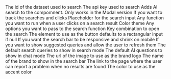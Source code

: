 <ParamField path="datasetId" type="string" description="The id of the dataset used to search" required>
    The id of the dataset used to search
</ParamField>
<ParamField path="apiKey" type="string" description="The api key used to search" required>
    The api key used to search
</ParamField>
<ParamField path="chat" type="boolean" description="Adds AI search to the compomnent. Only works in the Modal version" defaut="true">
    Adds AI search to the compomnent. Only works in the Modal version
</ParamField>
<ParamField path="analytics" type="boolean" description="If you want to track the searches and clicks" defaut="true">
    If you want to track the searches and clicks
</ParamField>
<ParamField path="placeholder" type="string" description="Placeholder for the search input" defaut="Search...">
    Placeholder for the search input
</ParamField>
<ParamField path="onResultClick" type="function" description="Any function you want to run when a user clicks on a search result" defaut="() => {}">
    Any function you want to run when a user clicks on a search result
</ParamField>
<ParamField path="theme" type="light | dark" description="Color theme" defaut="light">
    Color theme
</ParamField>
<ParamField path="searchOptions" type="SearchChunksReqPayload" description="Any options you want to pass to the search function" defaut="{ search_type='hybrid' }">
    Any options you want to pass to the search function
</ParamField>
<ParamField path="openKeyCombination" type="{ key?=string; label?=string; ctrl?=boolean }[]" description="Key combination to open the search" defaut="[{ ctrl=true } { key='k' label='K' }]">
    Key combination to open the search
</ParamField>
<ParamField path="ButtonEl" type="JSX.ElementType" description="The element to use as the button defaults to a rectangular input if null" default="null">
    The element to use as the button defaults to a rectangular input if null
</ParamField>
<ParamField path="responsive" type="boolean" description="If you want the search bar to be responsive and shrink on mobile" default="false">
    If you want the search bar to be responsive and shrink on mobile
</ParamField>
<ParamField path="suggestedQueries" type="boolean" description="If you want to show suggested queries and allow the user to refresh them" default="true">
    If you want to show suggested queries and allow the user to refresh them
</ParamField>
<ParamField path="defaultSearchQueries" type="string[]" description="The default search queries to show in search mode" default="[]">
    The default search queries to show in search mode
</ParamField>
<ParamField path="defaultAiQuestions" type="string[]" description="The default AI questions to show in chat mode" default="[]">
    The default AI questions to show in chat mode
</ParamField>
<ParamField path="brandLogoImgSrcUrl" type="string" description="The url of the image to use as the brand logo" default="null">
    The url of the image to use as the brand logo
</ParamField>
<ParamField path="brandName" type="string" description="The name of the brand to show in the search bar" default="null">
    The name of the brand to show in the search bar
</ParamField>
<ParamField path="problemLink" type="string" description="The link to the page where the user can report a problem when no results are found" default="mailto:help@trieve.ai?subject=">
    The link to the page where the user can report a problem when no results are found
</ParamField>
<ParamField path="brandColor" type="string" description="The color to use as the accent color" default="#CB53EB">
    The color to use as the accent color
</ParamField>

